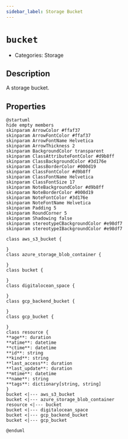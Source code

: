 ```yaml
---
sidebar_label: Storage Bucket
---
```


# `bucket`

- Categories: Storage

## Description

A storage bucket.

## Properties

<ZoomPanPinch>

```kroki imgType="plantuml" imgAlt="Diagram of Storage Bucket data model"
@startuml
hide empty members
skinparam ArrowColor #ffaf37
skinparam ArrowFontColor #ffaf37
skinparam ArrowFontName Helvetica
skinparam ArrowThickness 2
skinparam BackgroundColor transparent
skinparam ClassAttributeFontColor #d9b8ff
skinparam ClassBackgroundColor #3d176e
skinparam ClassBorderColor #000d19
skinparam ClassFontColor #d9b8ff
skinparam ClassFontName Helvetica
skinparam ClassFontSize 17
skinparam NoteBackgroundColor #d9b8ff
skinparam NoteBorderColor #000d19
skinparam NoteFontColor #3d176e
skinparam NoteFontName Helvetica
skinparam Padding 5
skinparam RoundCorner 5
skinparam Shadowing false
skinparam stereotypeCBackgroundColor #e98df7
skinparam stereotypeIBackgroundColor #e98df7

class aws_s3_bucket {

}
class azure_storage_blob_container {

}
class bucket {

}
class digitalocean_space {

}
class gcp_backend_bucket {

}
class gcp_bucket {

}
class resource {
**age**: duration
**atime**: datetime
**ctime**: datetime
**id**: string
**kind**: string
**last_access**: duration
**last_update**: duration
**mtime**: datetime
**name**: string
**tags**: dictionary[string, string]
}
bucket <|--- aws_s3_bucket
bucket <|--- azure_storage_blob_container
resource <|--- bucket
bucket <|--- digitalocean_space
bucket <|--- gcp_backend_bucket
bucket <|--- gcp_bucket

@enduml
```

</ZoomPanPinch>
